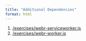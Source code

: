 ---
title: "Additional Dependencies"
format: html
---

1. [/exercises/webr-serviceworker.js](/exercises/webr-serviceworker.js)
2. [/exercises/webr-worker.js](/exercises/webr-worker.js) 